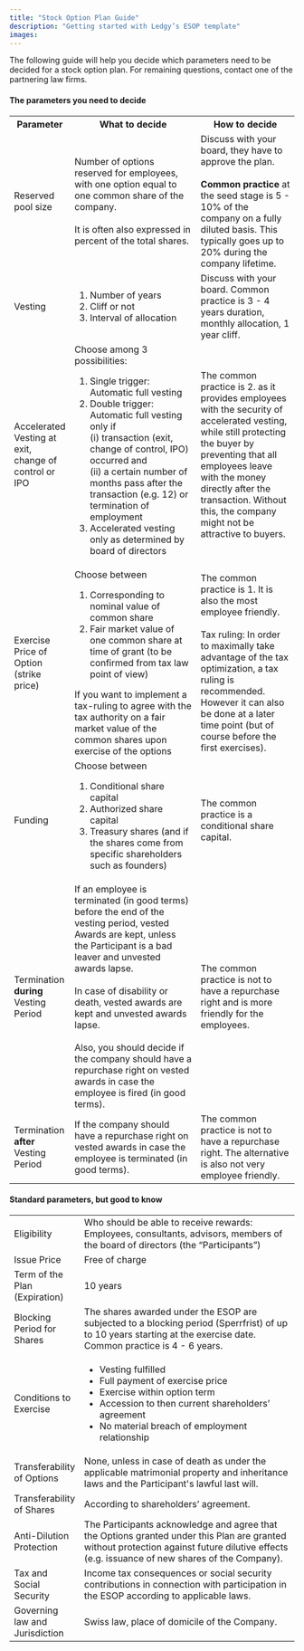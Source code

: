 ```yaml
---
title: "Stock Option Plan Guide"
description: "Getting started with Ledgy’s ESOP template"
images:
---
```


The following guide will help you decide which parameters need to be decided for a stock option plan. For remaining questions, contact one of the partnering law firms.

#### The parameters you need to decide
<table class="table table-bordered table-striped">
  <colgroup>
    <col width="20%" />
    <col width="45%" />
    <col width="35%" />
  </colgroup>
  <tbody>
    <tr>
      <th>Parameter</th>
      <th>What to decide</th>
      <th>How to decide</th>
    </tr>
    <tr>
      <td>Reserved pool size</td>
      <td>
        Number of options reserved for employees, with one option equal to one common share of the company.<br /><br />
        It is often also expressed in percent of the total shares.
      </td>
      <td>
        Discuss with your board, they have to approve the plan.<br /><br />
        <strong>Common practice</strong> at the seed stage is 5 - 10% of the company on a fully diluted basis. This typically goes up to 20% during the company lifetime.
      </td>
    </tr>
    <tr>
      <td>Vesting</td>
      <td>
        <ol>
          <li>Number of years</li>
          <li>Cliff or not</li>
          <li>Interval of allocation</li>
        </ol>
      </td>
      <td>
        Discuss with your board. Common practice is 3 - 4 years duration, monthly allocation, 1 year cliff.
      </td>
    </tr>
    <tr>
      <td>Accelerated Vesting at exit, change of control or IPO</td>
      <td>
        Choose among 3 possibilities:
        <ol>
          <li>Single trigger: Automatic full vesting</li>
          <li>
            Double trigger: Automatic full vesting only if<br />
            (i) transaction (exit, change of control, IPO) occurred and <br />
            (ii) a certain number of months pass after the transaction (e.g. 12) or termination of employment
          </li>
          <li>Accelerated vesting only as determined by board of directors</li>
        </ol>
      </td>
      <td>
        The common practice is 2. as it provides employees with the security of accelerated vesting, while still protecting the buyer by preventing that all employees leave with the money directly after the transaction. Without this, the company might not be attractive to buyers.
      </td>
    </tr>
    <tr>
      <td>Exercise Price of Option (strike price)</td>
      <td>
        Choose between
        <ol>
          <li>Corresponding to nominal value of common share</li>
          <li>Fair market value of one common share at time of grant (to be confirmed from tax law point of view)</li>
        </ol>
        If you want to implement a tax-ruling to agree with the tax authority on a fair market value of the common shares upon exercise of the options
      </td>
      <td>
        The common practice is 1. It is also the most employee friendly.<br /><br />
        Tax ruling: In order to maximally take advantage of the tax optimization, a tax ruling is recommended. However it can also be done at a later time point (but of course before the first exercises).
      </td>
    </tr>
    <tr>
      <td>Funding</td>
      <td>
        Choose between
        <ol>
          <li>Conditional share capital</li>
          <li>Authorized share capital</li>
          <li>Treasury shares (and if the shares come from specific shareholders such as founders)</li>
        </ol>
      </td>
      <td>The common practice is a conditional share capital.</td>
    </tr>
    <tr>
      <td>Termination <strong>during</strong> Vesting Period</td>
      <td>
        If an employee is terminated (in good terms) before the end of the vesting period, vested Awards are kept, unless the Participant is a bad leaver and unvested awards lapse.<br /><br />
        In case of disability or death, vested awards are kept and unvested awards lapse.<br /><br />
        Also, you should decide if the company should have a repurchase right on vested awards in case the employee is fired (in good terms).
      </td>
      <td>
        The common practice is not to have a repurchase right and is more friendly for the employees.
      </td>
    </tr>
    <tr>
      <td>Termination <strong>after</strong> Vesting Period</td>
      <td>
        If the company should have a repurchase right on vested awards in case the employee is terminated (in good terms).
      </td>
      <td>
        The common practice is not to have a repurchase right. The alternative is also not very employee friendly.
      </td>
    </tr>
  </tbody>
</table>

#### Standard parameters, but good to know
<table class="table table-bordered table-striped">
  <colgroup>
    <col width="20%" />
    <col width="80%" />
  </colgroup>
  <tbody>
    <tr>
      <td>Eligibility</td>
      <td>Who should be able to receive rewards: Employees, consultants, advisors, members of the board of directors (the “Participants”)</td>
    </tr>
    <tr>
      <td>Issue Price</td>
      <td>Free of charge</td>
    </tr>
    <tr>
      <td>Term of the Plan (Expiration)</td>
      <td>10 years</td>
    </tr>
    <tr>
      <td>Blocking Period for Shares</td>
      <td>The shares awarded under the ESOP are subjected to a blocking period (Sperrfrist) of up to 10 years starting at the exercise date. Common practice is 4 - 6 years.</td>
    </tr>
    <tr>
      <td>Conditions to Exercise</td>
      <td>
        <ul>
          <li>Vesting fulfilled</li>
          <li>Full payment of exercise price</li>
          <li>Exercise within option term</li>
          <li>Accession to then current shareholders’ agreement</li>
          <li>No material breach of employment relationship</li>
        </ul>
      </td>
    </tr>
    <tr>
      <td>Transferability of Options</td>
      <td>None, unless in case of death as under the applicable matrimonial property and inheritance laws and the Participant's lawful last will.</td>
    </tr>
    <tr>
      <td>Transferability of Shares</td>
      <td>According to shareholders’ agreement.</td>
    </tr>
    <tr>
      <td>Anti-Dilution Protection</td>
      <td>The Participants acknowledge and agree that the Options granted under this Plan are granted without protection against future dilutive effects (e.g. issuance of new shares of the Company).</td>
    </tr>
    <tr>
      <td>Tax and Social Security</td>
      <td>Income tax consequences or social security contributions in connection with participation in the ESOP according to applicable laws.</td>
    </tr>
    <tr>
      <td>Governing law and Jurisdiction</td>
      <td>Swiss law, place of domicile of the Company.</td>
    </tr>
  </tbody>
</table>
